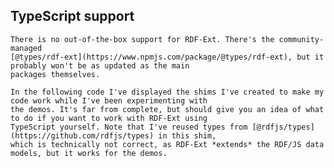 
<Content id="typescript-support">
    <h2>TypeScript support</h2>

    There is no out-of-the-box support for RDF-Ext. There's the community-managed
    [@types/rdf-ext](https://www.npmjs.com/package/@types/rdf-ext), but it probably won't be as updated as the main
    packages themselves.

    In the following code I've displayed the shims I've created to make my code work while I've been experimenting with
    the demos. It's far from complete, but should give you an idea of what to do if you want to work with RDF-Ext using
    TypeScript yourself. Note that I've reused types from [@rdfjs/types](https://github.com/rdfjs/types) in this shim,
    which is technically not correct, as RDF-Ext *extends* the RDF/JS data models, but it works for the demos.
</Content>

<Code language="typescript" code={rdfExtTypesShim}/>
